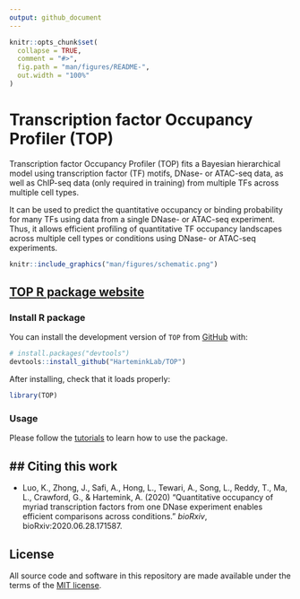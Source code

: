 ```yaml
---
output: github_document
---
```


<!-- README.md is generated from README.Rmd. Please edit that file -->

```r
knitr::opts_chunk$set(
  collapse = TRUE,
  comment = "#>",
  fig.path = "man/figures/README-",
  out.width = "100%"
)
```

Transcription factor Occupancy Profiler (TOP)
=================================================

<!-- badges: start -->
<!-- badges: end -->

Transcription factor Occupancy Profiler (TOP) fits a Bayesian hierarchical model 
using transcription factor (TF) motifs, DNase- or ATAC-seq data,
as well as ChIP-seq data (only required in training) 
from multiple TFs across multiple cell types. 

It can be used to predict the quantitative occupancy or binding probability
for many TFs using data from a single DNase- or ATAC-seq experiment. 
Thus, it allows efficient profiling of quantitative TF occupancy landscapes 
across multiple cell types or conditions using DNase- or ATAC-seq experiments.


```r
knitr::include_graphics("man/figures/schematic.png")
```

[TOP R package website][top-webiste] 
--------------------------------------------------------

### Install R package

You can install the development version of `TOP`
from [GitHub][github] with:

``` r
# install.packages("devtools")
devtools::install_github("HarteminkLab/TOP")
```

After installing, check that it loads properly:
``` r
library(TOP)
```

### Usage

Please follow the [tutorials][tutorials] to learn how to use the package. 

## Citing this work
-------------------

* Luo, K., Zhong, J., Safi, A., Hong, L., Tewari, A., Song, L., Reddy, T., Ma, L., 
Crawford, G., & Hartemink, A. (2020) "Quantitative occupancy of myriad 
transcription factors from one DNase experiment enables 
efficient comparisons across conditions." *bioRxiv*, bioRxiv:2020.06.28.171587.

## License

All source code and software in this repository are made available
under the terms of the [MIT license][mit-license].

[top-webiste]: https://HarteminkLab.github.io/TOP
[github]: https://github.com/HarteminkLab/TOP
[mit-license]: https://opensource.org/licenses/mit-license.html
[tutorials]: https://HarteminkLab.github.io/TOP/articles/index.html


